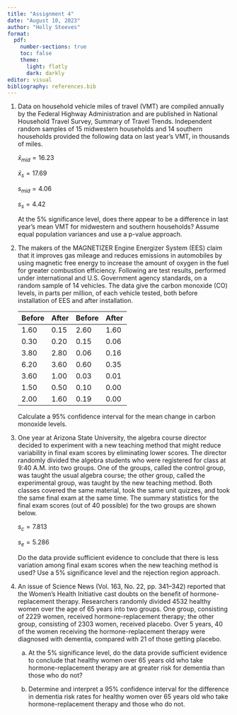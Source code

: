 ```yaml
---
title: "Assignment 4"
date: "August 10, 2023"
author: "Holly Steeves"
format: 
  pdf: 
    number-sections: true
    toc: false
    theme: 
      light: flatly
      dark: darkly
editor: visual
bibliography: references.bib
---
```


1.  Data on household vehicle miles of travel (VMT) are compiled annually by the Federal Highway Administration and are published in National Household Travel Survey, Summary of Travel Trends. Independent random samples of 15 midwestern households and 14 southern households provided the following data on last year's VMT, in thousands of miles.

    $\bar{x}_{mid} = 16.23$

    $\bar{x}_{s} = 17.69$

    $s_{mid} = 4.06$

    $s_{s} = 4.42$

    At the 5% significance level, does there appear to be a difference in last year's mean VMT for midwestern and southern households? Assume equal population variances and use a p-value approach.

2.  The makers of the MAGNETIZER Engine Energizer System (EES) claim that it improves gas mileage and reduces emissions in automobiles by using magnetic free energy to increase the amount of oxygen in the fuel for greater combustion efficiency. Following are test results, performed under international and U.S. Government agency standards, on a random sample of 14 vehicles. The data give the carbon monoxide (CO) levels, in parts per million, of each vehicle tested, both before installation of EES and after installation.

    | Before | After | Before | After |
    |--------|-------|--------|-------|
    | 1.60   | 0.15  | 2.60   | 1.60  |
    | 0.30   | 0.20  | 0.15   | 0.06  |
    | 3.80   | 2.80  | 0.06   | 0.16  |
    | 6.20   | 3.60  | 0.60   | 0.35  |
    | 3.60   | 1.00  | 0.03   | 0.01  |
    | 1.50   | 0.50  | 0.10   | 0.00  |
    | 2.00   | 1.60  | 0.19   | 0.00  |

    Calculate a 95% confidence interval for the mean change in carbon monoxide levels.

3.  One year at Arizona State University, the algebra course director decided to experiment with a new teaching method that might reduce variability in final exam scores by eliminating lower scores. The director randomly divided the algebra students who were registered for class at 9:40 A.M. into two groups. One of the groups, called the control group, was taught the usual algebra course; the other group, called the experimental group, was taught by the new teaching method. Both classes covered the same material, took the same unit quizzes, and took the same final exam at the same time. The summary statistics for the final exam scores (out of 40 possible) for the two groups are shown below.

    $s_{c} = 7.813$

    $s_{e} = 5.286$

    Do the data provide sufficient evidence to conclude that there is less variation among final exam scores when the new teaching method is used? Use a 5% significance level and the rejection region approach.

4.  An issue of Science News (Vol. 163, No. 22, pp. 341--342) reported that the Women's Health Initiative cast doubts on the benefit of hormone-replacement therapy. Researchers randomly divided 4532 healthy women over the age of 65 years into two groups. One group, consisting of 2229 women, received hormone-replacement therapy; the other group, consisting of 2303 women, received placebo. Over 5 years, 40 of the women receiving the hormone-replacement therapy were diagnosed with dementia, compared with 21 of those getting placebo.

    a.  At the 5% significance level, do the data provide sufficient evidence to conclude that healthy women over 65 years old who take hormone-replacement therapy are at greater risk for dementia than those who do not?

    b.  Determine and interpret a 95% confidence interval for the difference in dementia risk rates for healthy women over 65 years old who take hormone-replacement therapy and those who do not.
